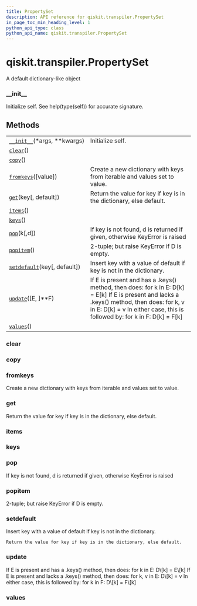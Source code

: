 ```yaml
---
title: PropertySet
description: API reference for qiskit.transpiler.PropertySet
in_page_toc_min_heading_level: 1
python_api_type: class
python_api_name: qiskit.transpiler.PropertySet
---
```


<span id="qiskit-transpiler-propertyset" />

# qiskit.transpiler.PropertySet

<Class id="qiskit.transpiler.PropertySet" isDedicatedPage={true} github="https://github.com/qiskit/qiskit/tree/stable/0.17/qiskit/transpiler/propertyset.py" signature="PropertySet" modifiers="class">
  A default dictionary-like object

  ### \_\_init\_\_

  <Function id="qiskit.transpiler.PropertySet.__init__" signature="__init__(*args, **kwargs)">
    Initialize self. See help(type(self)) for accurate signature.
  </Function>

  ## Methods

  |                                                                                                                       |                                                                                                                                                                                                                               |
  | --------------------------------------------------------------------------------------------------------------------- | ----------------------------------------------------------------------------------------------------------------------------------------------------------------------------------------------------------------------------- |
  | [`__init__`](#qiskit.transpiler.PropertySet.__init__ "qiskit.transpiler.PropertySet.__init__")(\*args, \*\*kwargs)    | Initialize self.                                                                                                                                                                                                              |
  | [`clear`](#qiskit.transpiler.PropertySet.clear "qiskit.transpiler.PropertySet.clear")()                               |                                                                                                                                                                                                                               |
  | [`copy`](#qiskit.transpiler.PropertySet.copy "qiskit.transpiler.PropertySet.copy")()                                  |                                                                                                                                                                                                                               |
  | [`fromkeys`](#qiskit.transpiler.PropertySet.fromkeys "qiskit.transpiler.PropertySet.fromkeys")(\[value])              | Create a new dictionary with keys from iterable and values set to value.                                                                                                                                                      |
  | [`get`](#qiskit.transpiler.PropertySet.get "qiskit.transpiler.PropertySet.get")(key\[, default])                      | Return the value for key if key is in the dictionary, else default.                                                                                                                                                           |
  | [`items`](#qiskit.transpiler.PropertySet.items "qiskit.transpiler.PropertySet.items")()                               |                                                                                                                                                                                                                               |
  | [`keys`](#qiskit.transpiler.PropertySet.keys "qiskit.transpiler.PropertySet.keys")()                                  |                                                                                                                                                                                                                               |
  | [`pop`](#qiskit.transpiler.PropertySet.pop "qiskit.transpiler.PropertySet.pop")(k\[,d])                               | If key is not found, d is returned if given, otherwise KeyError is raised                                                                                                                                                     |
  | [`popitem`](#qiskit.transpiler.PropertySet.popitem "qiskit.transpiler.PropertySet.popitem")()                         | 2-tuple; but raise KeyError if D is empty.                                                                                                                                                                                    |
  | [`setdefault`](#qiskit.transpiler.PropertySet.setdefault "qiskit.transpiler.PropertySet.setdefault")(key\[, default]) | Insert key with a value of default if key is not in the dictionary.                                                                                                                                                           |
  | [`update`](#qiskit.transpiler.PropertySet.update "qiskit.transpiler.PropertySet.update")(\[E, ]\*\*F)                 | If E is present and has a .keys() method, then does: for k in E: D\[k] = E\[k] If E is present and lacks a .keys() method, then does: for k, v in E: D\[k] = v In either case, this is followed by: for k in F: D\[k] = F\[k] |
  | [`values`](#qiskit.transpiler.PropertySet.values "qiskit.transpiler.PropertySet.values")()                            |                                                                                                                                                                                                                               |

  ### clear

  <Function id="qiskit.transpiler.PropertySet.clear" signature="clear() → None. Remove all items from D." />

  ### copy

  <Function id="qiskit.transpiler.PropertySet.copy" signature="copy() → a shallow copy of D" />

  ### fromkeys

  <Function id="qiskit.transpiler.PropertySet.fromkeys" signature="fromkeys(value=None, /)">
    Create a new dictionary with keys from iterable and values set to value.
  </Function>

  ### get

  <Function id="qiskit.transpiler.PropertySet.get" signature="get(key, default=None, /)">
    Return the value for key if key is in the dictionary, else default.
  </Function>

  ### items

  <Function id="qiskit.transpiler.PropertySet.items" signature="items() → a set-like object providing a view on D’s items" />

  ### keys

  <Function id="qiskit.transpiler.PropertySet.keys" signature="keys() → a set-like object providing a view on D’s keys" />

  ### pop

  <Function id="qiskit.transpiler.PropertySet.pop" signature="pop(k[, d]) → v, remove specified key and return the corresponding value.">
    If key is not found, d is returned if given, otherwise KeyError is raised
  </Function>

  ### popitem

  <Function id="qiskit.transpiler.PropertySet.popitem" signature="popitem() → (k, v), remove and return some (key, value) pair as a">
    2-tuple; but raise KeyError if D is empty.
  </Function>

  ### setdefault

  <Function id="qiskit.transpiler.PropertySet.setdefault" signature="setdefault(key, default=None, /)">
    Insert key with a value of default if key is not in the dictionary.

    Return the value for key if key is in the dictionary, else default.
  </Function>

  ### update

  <Function id="qiskit.transpiler.PropertySet.update" signature="update([E, ]**F) → None. Update D from dict/iterable E and F.">
    If E is present and has a .keys() method, then does: for k in E: D\[k] = E\[k] If E is present and lacks a .keys() method, then does: for k, v in E: D\[k] = v In either case, this is followed by: for k in F: D\[k] = F\[k]
  </Function>

  ### values

  <Function id="qiskit.transpiler.PropertySet.values" signature="values() → an object providing a view on D’s values" />
</Class>

